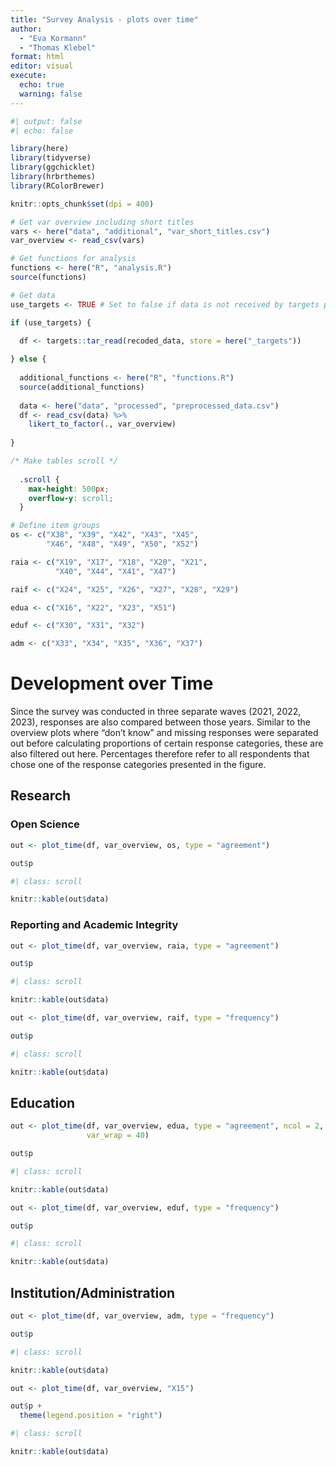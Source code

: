 ```yaml
---
title: "Survey Analysis - plots over time"
author:
  - "Eva Kormann"
  - "Thomas Klebel"
format: html
editor: visual
execute: 
  echo: true
  warning: false
---
```


```r
#| output: false
#| echo: false

library(here)
library(tidyverse)
library(ggchicklet)
library(hrbrthemes)
library(RColorBrewer)

knitr::opts_chunk$set(dpi = 400)

# Get var overview including short titles
vars <- here("data", "additional", "var_short_titles.csv")
var_overview <- read_csv(vars)

# Get functions for analysis
functions <- here("R", "analysis.R")
source(functions)

# Get data
use_targets <- TRUE # Set to false if data is not received by targets pipeline

if (use_targets) {
  
  df <- targets::tar_read(recoded_data, store = here("_targets"))

} else {
  
  additional_functions <- here("R", "functions.R")
  source(additional_functions)
  
  data <- here("data", "processed", "preprocessed_data.csv")
  df <- read_csv(data) %>% 
    likert_to_factor(., var_overview)
  
}
```

```css
/* Make tables scroll */ 
  
  .scroll {
    max-height: 500px;
    overflow-y: scroll;
  }
```

```r
# Define item groups
os <- c("X38", "X39", "X42", "X43", "X45",
        "X46", "X48", "X49", "X50", "X52")

raia <- c("X19", "X17", "X18", "X20", "X21",
          "X40", "X44", "X41", "X47")

raif <- c("X24", "X25", "X26", "X27", "X28", "X29")

edua <- c("X16", "X22", "X23", "X51")

eduf <- c("X30", "X31", "X32")

adm <- c("X33", "X34", "X35", "X36", "X37")
```

# Development over Time

Since the survey was conducted in three separate waves (2021, 2022, 2023), responses are also compared between those years. Similar to the overview plots where "don't know" and missing responses were separated out before calculating proportions of certain response categories, these are also filtered out here. Percentages therefore refer to all respondents that chose one of the response categories presented in the figure.

## Research

### Open Science

```r
out <- plot_time(df, var_overview, os, type = "agreement")

out$p
```

```r
#| class: scroll

knitr::kable(out$data)
```

### Reporting and Academic Integrity

```r
out <- plot_time(df, var_overview, raia, type = "agreement")

out$p
```

```r
#| class: scroll

knitr::kable(out$data)
```

```r
out <- plot_time(df, var_overview, raif, type = "frequency")

out$p
```

```r
#| class: scroll

knitr::kable(out$data)
```

## Education

```r
out <- plot_time(df, var_overview, edua, type = "agreement", ncol = 2,
                 var_wrap = 40)

out$p
```

```r
#| class: scroll

knitr::kable(out$data)
```

```r
out <- plot_time(df, var_overview, eduf, type = "frequency")

out$p
```

```r
#| class: scroll

knitr::kable(out$data)
```

## Institution/Administration

```r
out <- plot_time(df, var_overview, adm, type = "frequency")

out$p
```

```r
#| class: scroll

knitr::kable(out$data)
```

```r

out <- plot_time(df, var_overview, "X15")

out$p +
  theme(legend.position = "right")
```

```r
#| class: scroll

knitr::kable(out$data)
```
